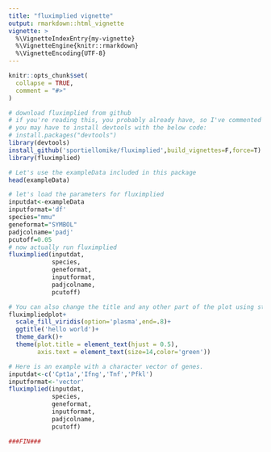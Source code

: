 ```yaml
---
title: "fluximplied vignette"
output: rmarkdown::html_vignette
vignette: >
  %\VignetteIndexEntry{my-vignette}
  %\VignetteEngine{knitr::rmarkdown}
  %\VignetteEncoding{UTF-8}
---
```


```r
knitr::opts_chunk$set(
  collapse = TRUE,
  comment = "#>"
)
```

```r
# download fluximplied from github
# if you're reading this, you probably already have, so I've commented out all these steps.
# you may have to install devtools with the below code: 
# install.packages("devtools")
library(devtools)
install_github('sportiellomike/fluximplied',build_vignettes=F,force=T)
library(fluximplied)
```

```r
# Let's use the exampleData included in this package
head(exampleData)
```

```r
# let's load the parameters for fluximplied
inputdat<-exampleData
inputformat='df'
species="mmu"
geneformat="SYMBOL"
padjcolname='padj'
pcutoff=0.05
# now actually run fluximplied
fluximplied(inputdat,
            species,
            geneformat,
            inputformat,
            padjcolname,
            pcutoff)

```

```r
# You can also change the title and any other part of the plot using standard ggplot functions
fluximpliedplot+
  scale_fill_viridis(option='plasma',end=.8)+
  ggtitle('hello world')+
  theme_dark()+
  theme(plot.title = element_text(hjust = 0.5),
        axis.text = element_text(size=14,color='green'))
```


```r
# Here is an example with a character vector of genes.
inputdat<-c('Cpt1a','Ifng','Tnf','Pfkl')
inputformat<-'vector'
fluximplied(inputdat,
            species,
            geneformat,
            inputformat,
            padjcolname,
            pcutoff)

###FIN###
```
